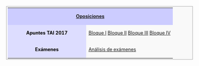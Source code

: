 <center>
<table width=100% align=center style="border: 1px solid #aaa; background-color: #f9f9f9; color: black; margin: 10px 0px 10px 0px; padding: 0.2em; font-size: 90%;">
<tr><th colspan=2 align=center style="font-weight: normal;background-color: #ccccff;">'''[[Oposiciones]]'''</th></tr>
<tr>
<td width=200px align=center style="background-color: #ddddff;">'''Apuntes TAI 2017'''</td>
<td>[[tai2017-bloque1|Bloque I]]{{o}} [[tai2017-bloque2|Bloque II]]{{o}} [[tai2017-bloque3|Bloque III]]{{o}} [[tai2017-bloque4|Bloque IV]]</td>
</tr>
<tr>
<td width=200px align=center style="background-color: #ddddff;">'''Exámenes'''</td>
<td>[[examenes|Análisis de exámenes]]</td>
</tr>
</table>
</center>
